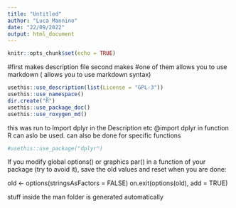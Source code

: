 ```yaml
---
title: "Untitled"
author: "Luca Mannino"
date: "22/09/2022"
output: html_document
---
```


```r
knitr::opts_chunk$set(echo = TRUE)
```



#first makes description file second makes
#one of them allows you to use markdown ( allows you to use markdown syntax)
```r
usethis::use_description(list(License = "GPL-3"))
usethis::use_namespace()
dir.create("R")
usethis::use_package_doc()
usethis::use_roxygen_md()
```

this was run to Import
                  dplyr in the Description etc
@import dplyr  in function R can aslo be used.
can also be done for specific functions
```r
#usethis::use_package("dplyr")
```

If you modify global options() or graphics par() in a function of your package (try to avoid it), save the old values and reset when you are done:

old <- options(stringsAsFactors = FALSE)
on.exit(options(old), add = TRUE)

stuff inside the man folder is generated automatically


```r
```



